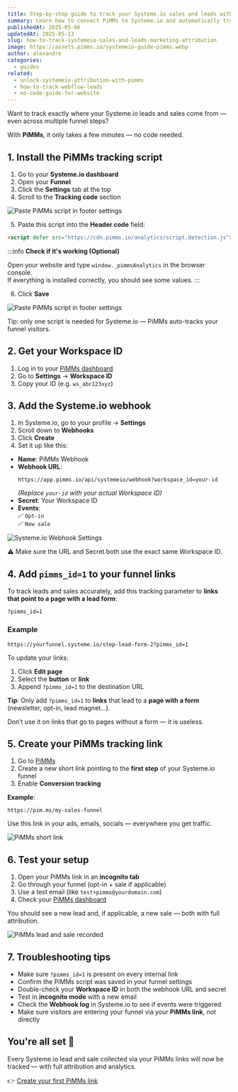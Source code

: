 ```yaml
---
title: Step-by-step guide to track your Systeme.io sales and leads with PiMMs
summary: Learn how to connect PiMMs to Systeme.io and automatically track every lead and sale — even on multi-step funnels.
publishedAt: 2025-05-06
updatedAt: 2025-05-13
slug: how-to-track-systemeio-sales-and-leads-marketing-attribution
image: https://assets.pimms.io/systemeio-guide-pimms.webp
author: alexandre
categories:
  - guides
related:
  - unlock-systemeio-attribution-with-pimms
  - how-to-track-webflow-leads
  - no-code-guide-for-website
---
```


Want to track exactly where your Systeme.io leads and sales come from — even across multiple funnel steps?

With **PiMMs**, it only takes a few minutes — no code needed.

## 1. Install the PiMMs tracking script

1. Go to your **Systeme.io dashboard**
2. Open your **Funnel**
3. Click the **Settings** tab at the top
4. Scroll to the **Tracking code** section

![Paste PiMMs script in footer settings](https://assets.pimms.io/systemeio-footer-code-settings.webp)

5. Paste this script into the **Header code** field:

```html
<script defer src="https://cdn.pimms.io/analytics/script.detection.js"></script>
```

:::info
**Check if it's working (Optional)**

Open your website and type `window._pimmsAnalytics` in the browser console.  
If everything is installed correctly, you should see some values.
:::

6. Click **Save**

![Paste PiMMs script in footer settings](https://assets.pimms.io/systemeio-tracking-code.webp)

Tip: only one script is needed for Systeme.io — PiMMs auto-tracks your funnel visitors.

## 2. Get your Workspace ID

1. Log in to your [PiMMs dashboard](https://app.pimms.io)
2. Go to **Settings** → **Workspace ID**
3. Copy your ID (e.g. `ws_abc123xyz`)

## 3. Add the Systeme.io webhook

1. In Systeme.io, go to your profile → **Settings**
2. Scroll down to **Webhooks**
3. Click **Create**
4. Set it up like this:
- **Name**: PiMMs Webhook  
- **Webhook URL**:  
  ```
  https://app.pimms.io/api/systemeio/webhook?workspace_id=your-id
  ```
  *(Replace `your-id` with your actual Workspace ID)*  
- **Secret**: Your Workspace ID  
- **Events**:  
  ✅ `Opt-in`  
  ✅ `New sale`

![Systeme.io Webhook Settings](https://assets.pimms.io/systemeio-webhook-settings.webp)

⚠️ Make sure the URL and Secret both use the exact same Workspace ID.

## 4. Add `pimms_id=1` to your funnel links

To track leads and sales accurately, add this tracking parameter to **links that point to a page with a lead form**:

`?pimms_id=1`

### Example

```
https://yourfunnel.systeme.io/step-lead-form-2?pimms_id=1
```

To update your links:

1. Click **Edit page**  
2. Select the **button** or **link**  
3. Append `?pimms_id=1` to the destination URL

**Tip**: Only add `?pimms_id=1` to **links** that lead to a **page with a form** (newsletter, opt-in, lead magnet…).

Don’t use it on links that go to pages without a form — it is useless.

## 5. Create your PiMMs tracking link

1. Go to [PiMMs](https://app.pimms.io)
2. Create a new short link pointing to the **first step** of your Systeme.io funnel
3. Enable **Conversion tracking**

**Example**:  
```
https://pim.ms/my-sales-funnel
```

Use this link in your ads, emails, socials — everywhere you get traffic.

![PiMMs short link](https://assets.pimms.io/systemeio-create-short-link.webp)

## 6. Test your setup

1. Open your PiMMs link in an **incognito tab**
2. Go through your funnel (opt-in + sale if applicable)
3. Use a test email (like `test+pimms@yourdomain.com`)
4. Check your [PiMMs dashboard](https://app.pimms.io)

You should see a new lead and, if applicable, a new sale — both with full attribution.

![PiMMs lead and sale recorded](https://assets.pimms.io/systemeio-dashboard-lead-sale.webp)

## 7. Troubleshooting tips

- Make sure `?pimms_id=1` is present on every internal link
- Confirm the PiMMs script was saved in your funnel settings
- Double-check your **Workspace ID** in both the webhook URL and secret
- Test in **incognito mode** with a new email
- Check the **Webhook log** in Systeme.io to see if events were triggered
- Make sure visitors are entering your funnel via your **PiMMs link**, not directly

## You're all set 🎉

Every Systeme.io lead and sale collected via your PiMMs links will now be tracked — with full attribution and analytics.

👉 [Create your first PiMMs link](https://app.pimms.io)